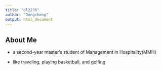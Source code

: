 ```yaml
---
title: "dl2236"
author: "Dongcheng"
output: html_document
---
```


## About Me
- a second-year master’s student of Management in Hospitality(MMH)

- like traveling, playing basketball, and golfing
